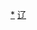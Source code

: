 <div style="position: relative" class="center">
{{Image label begin|image=Administrative Division Huludao.png|width={{{1|618}}}|link=}} 
{{Image label|x=1430|y=460|scale={{{1|618}}}/2060|text=[[连山区|<span style="color: black;">'''连山区'''</span>]]}}
{{Image label|x=1710|y=660|scale={{{1|618}}}/2060|text=[[龙港区|<span style="color: black;">'''龙港区'''</span>]]}}
{{Image label|x=1590|y=240|scale={{{1|618}}}/2060|text=[[南票区|<span style="color: black;">'''南票区'''</span>]]}}
{{Image label|x=820|y=1250|scale={{{1|618}}}/2060|text=[[绥中县|<span style="color: black;">'''绥中县'''</span>]]}}
{{Image label|x=630|y=690|scale={{{1|618}}}/2060|text=[[建昌县|<span style="color: black;">'''建昌县'''</span>]]}}
{{Image label|x=1270|y=850|scale={{{1|618}}}/2060|text=[[兴城市|<span style="color: black;">'''兴城市'''</span>]]}}
</div>
<noinclude>
[[Category:葫芦岛行政区划|*]]
[[Category:中华人民共和国地级行政区划图|辽]]
</noinclude>
